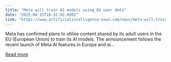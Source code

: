 ```yaml
---
title: "Meta will train AI models using EU user data"
date: "2025-04-15T16:32:02.000Z"
link: "https://www.artificialintelligence-news.com/news/meta-will-train-ai-models-using-eu-user-data/"
---
```


Meta has confirmed plans to utilise content shared by its adult users in the EU (European Union) to train its AI models. The announcement follows the recent launch of Meta AI features in Europe and ai...

[Read more](https://www.artificialintelligence-news.com/news/meta-will-train-ai-models-using-eu-user-data/)
